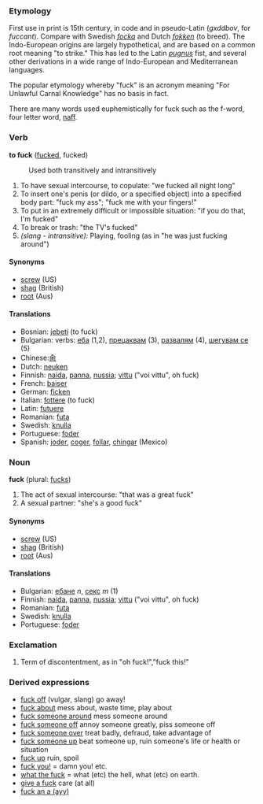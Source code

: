 ===Etymology===
First use in print is 15th century, in code and in pseudo-Latin (''gxddbov'', for ''fuccant'').  Compare with Swedish ''[[focka]]'' and Dutch ''[[fokken]]'' (to breed). The Indo-European origins are largely hypothetical, and are based on a common root meaning "to strike."  This has led to the Latin ''[[pugnus]]'' fist, and several other derivations in a wide range of Indo-European and Mediterranean languages.

The popular etymology whereby "fuck" is an acronym meaning "For Unlawful Carnal Knowledge" has no basis in fact.

There are many words used euphemistically for fuck such as the f-word, four letter word, [[naff]].

===Verb===
'''to fuck''' ([[fucked]], fucked)
:Used both transitively and intransitively
#To have sexual intercourse, to copulate: "we fucked all night long"
#To insert one's penis (or dildo, or a specified object) into a specified body part: "fuck my ass"; "fuck me with your fingers!"
#To put in an extremely difficult or impossible situation: "if you do that, I'm fucked"
#To break or trash: "the TV's fucked"
#''(slang - intransitive):'' Playing, fooling (as in "he was just fucking around")

====Synonyms====
*[[screw]] (US)
*[[shag]] (British)
*[[root]] (Aus)

====Translations====
*Bosnian: [[jebeti]] (to fuck)
*Bulgarian: verbs: [[еба]] (1,2), [[прецаквам]] (3), [[развалям]] (4), [[шегувам се]] (5)
*Chinese:[[肏]]
*Dutch: [[neuken]]
*Finnish: [[naida]], [[panna]], [[nussia]]; [[vittu]] ("voi vittu", oh fuck)
*French: [[baiser]]
*German: [[ficken]]
*Italian: [[fottere]] (to fuck)
*Latin: [[futuere]]
*Romanian: [[futa]]
*Swedish: [[knulla]]
*Portuguese: [[foder]]
*Spanish: [[joder]], [[coger]], [[follar]], [[chingar]] (Mexico)

===Noun===
'''fuck''' (plural: [[fucks]])
#The act of sexual intercourse: "that was a great fuck"
#A sexual partner: "she's a good fuck"

====Synonyms====
*[[screw]] (US)
*[[shag]] (British)
*[[root]] (Aus)

====Translations====
*Bulgarian: [[ебане]] ''n'', [[секс]] ''m'' (1)
*Finnish: [[naida]], [[panna]], [[nussia]]; [[vittu]] ("voi vittu", oh fuck)
*Romanian: [[futa]]
*Swedish: [[knulla]]
*Portuguese: [[foder]]

===Exclamation===
#Term of discontentment, as in "oh fuck!","fuck this!"

===Derived expressions===
*[[fuck off]] (vulgar, slang) go away!
*[[fuck about]] mess about, waste time, play about
*[[fuck someone around]] mess someone around
*[[fuck someone off]] annoy someone greatly, piss someone off
*[[fuck someone over]] treat badly, defraud, take advantage of
*[[fuck someone up]] beat someone up, ruin someone's life or health or situation
*[[fuck up]] ruin, spoil
*[[fuck you!]] = damn you! etc.
*[[what the fuck]] = what (etc) the hell, what (etc) on earth.
*[[give a fuck]] care (at all)
*[[fuck an a (ayy)]]
